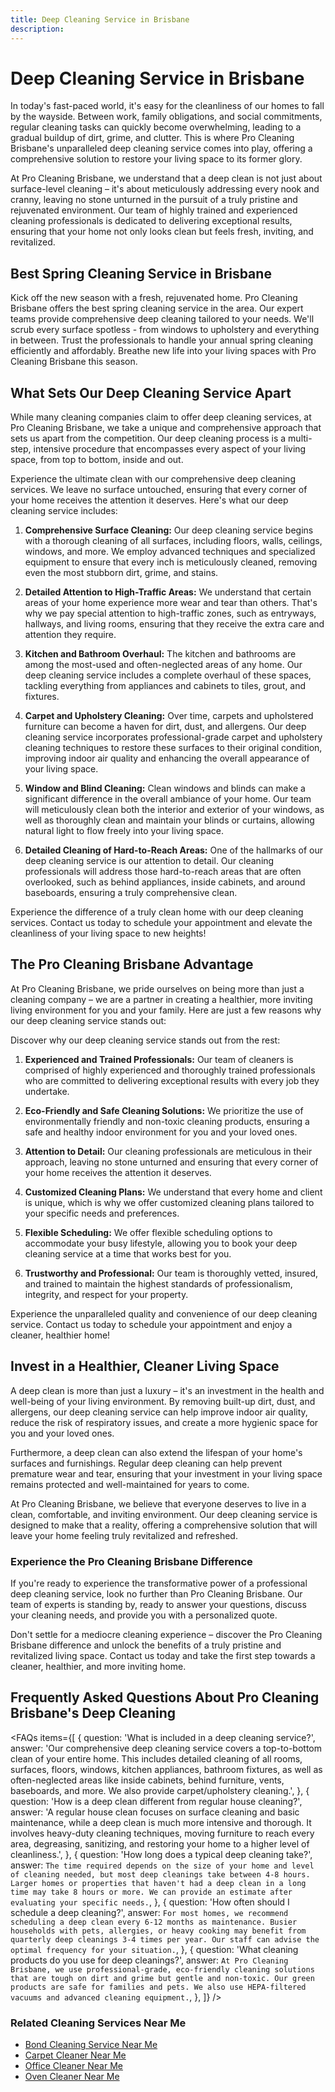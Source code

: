 ```yaml
---
title: Deep Cleaning Service in Brisbane
description:
---
```



# Deep Cleaning Service in Brisbane

In today's fast-paced world, it's easy for the cleanliness of our homes to fall by the wayside. Between work, family obligations, and social commitments, regular cleaning tasks can quickly become overwhelming, leading to a gradual buildup of dirt, grime, and clutter. This is where Pro Cleaning Brisbane's unparalleled deep cleaning service comes into play, offering a comprehensive solution to restore your living space to its former glory.

At Pro Cleaning Brisbane, we understand that a deep clean is not just about surface-level cleaning – it's about meticulously addressing every nook and cranny, leaving no stone unturned in the pursuit of a truly pristine and rejuvenated environment. Our team of highly trained and experienced cleaning professionals is dedicated to delivering exceptional results, ensuring that your home not only looks clean but feels fresh, inviting, and revitalized.

## Best Spring Cleaning Service in Brisbane

Kick off the new season with a fresh, rejuvenated home. Pro Cleaning Brisbane offers the best spring cleaning service in the area. Our expert teams provide comprehensive deep cleaning tailored to your needs. We'll scrub every surface spotless - from windows to upholstery and everything in between. Trust the professionals to handle your annual spring cleaning efficiently and affordably. Breathe new life into your living spaces with Pro Cleaning Brisbane this season.

## What Sets Our Deep Cleaning Service Apart

While many cleaning companies claim to offer deep cleaning services, at Pro Cleaning Brisbane, we take a unique and comprehensive approach that sets us apart from the competition. Our deep cleaning process is a multi-step, intensive procedure that encompasses every aspect of your living space, from top to bottom, inside and out.

Experience the ultimate clean with our comprehensive deep cleaning services. We leave no surface untouched, ensuring that every corner of your home receives the attention it deserves. Here's what our deep cleaning service includes:

1. **Comprehensive Surface Cleaning:** Our deep cleaning service begins with a thorough cleaning of all surfaces, including floors, walls, ceilings, windows, and more. We employ advanced techniques and specialized equipment to ensure that every inch is meticulously cleaned, removing even the most stubborn dirt, grime, and stains.

2. **Detailed Attention to High-Traffic Areas:** We understand that certain areas of your home experience more wear and tear than others. That's why we pay special attention to high-traffic zones, such as entryways, hallways, and living rooms, ensuring that they receive the extra care and attention they require.

3. **Kitchen and Bathroom Overhaul:** The kitchen and bathrooms are among the most-used and often-neglected areas of any home. Our deep cleaning service includes a complete overhaul of these spaces, tackling everything from appliances and cabinets to tiles, grout, and fixtures.

4. **Carpet and Upholstery Cleaning:** Over time, carpets and upholstered furniture can become a haven for dirt, dust, and allergens. Our deep cleaning service incorporates professional-grade carpet and upholstery cleaning techniques to restore these surfaces to their original condition, improving indoor air quality and enhancing the overall appearance of your living space.

5. **Window and Blind Cleaning:** Clean windows and blinds can make a significant difference in the overall ambiance of your home. Our team will meticulously clean both the interior and exterior of your windows, as well as thoroughly clean and maintain your blinds or curtains, allowing natural light to flow freely into your living space.

6. **Detailed Cleaning of Hard-to-Reach Areas:** One of the hallmarks of our deep cleaning service is our attention to detail. Our cleaning professionals will address those hard-to-reach areas that are often overlooked, such as behind appliances, inside cabinets, and around baseboards, ensuring a truly comprehensive clean.

Experience the difference of a truly clean home with our deep cleaning services. Contact us today to schedule your appointment and elevate the cleanliness of your living space to new heights!

## The Pro Cleaning Brisbane Advantage

At Pro Cleaning Brisbane, we pride ourselves on being more than just a cleaning company – we are a partner in creating a healthier, more inviting living environment for you and your family. Here are just a few reasons why our deep cleaning service stands out:

Discover why our deep cleaning service stands out from the rest:

1. **Experienced and Trained Professionals:** Our team of cleaners is comprised of highly experienced and thoroughly trained professionals who are committed to delivering exceptional results with every job they undertake.

2. **Eco-Friendly and Safe Cleaning Solutions:** We prioritize the use of environmentally friendly and non-toxic cleaning products, ensuring a safe and healthy indoor environment for you and your loved ones.

3. **Attention to Detail:** Our cleaning professionals are meticulous in their approach, leaving no stone unturned and ensuring that every corner of your home receives the attention it deserves.

4. **Customized Cleaning Plans:** We understand that every home and client is unique, which is why we offer customized cleaning plans tailored to your specific needs and preferences.

5. **Flexible Scheduling:** We offer flexible scheduling options to accommodate your busy lifestyle, allowing you to book your deep cleaning service at a time that works best for you.

6. **Trustworthy and Professional:** Our team is thoroughly vetted, insured, and trained to maintain the highest standards of professionalism, integrity, and respect for your property.

Experience the unparalleled quality and convenience of our deep cleaning service. Contact us today to schedule your appointment and enjoy a cleaner, healthier home!

## Invest in a Healthier, Cleaner Living Space

A deep clean is more than just a luxury – it's an investment in the health and well-being of your living environment. By removing built-up dirt, dust, and allergens, our deep cleaning service can help improve indoor air quality, reduce the risk of respiratory issues, and create a more hygienic space for you and your loved ones.

Furthermore, a deep clean can also extend the lifespan of your home's surfaces and furnishings. Regular deep cleaning can help prevent premature wear and tear, ensuring that your investment in your living space remains protected and well-maintained for years to come.

At Pro Cleaning Brisbane, we believe that everyone deserves to live in a clean, comfortable, and inviting environment. Our deep cleaning service is designed to make that a reality, offering a comprehensive solution that will leave your home feeling truly revitalized and refreshed.

### Experience the Pro Cleaning Brisbane Difference

If you're ready to experience the transformative power of a professional deep cleaning service, look no further than Pro Cleaning Brisbane. Our team of experts is standing by, ready to answer your questions, discuss your cleaning needs, and provide you with a personalized quote.

Don't settle for a mediocre cleaning experience – discover the Pro Cleaning Brisbane difference and unlock the benefits of a truly pristine and revitalized living space. Contact us today and take the first step towards a cleaner, healthier, and more inviting home.

## Frequently Asked Questions About Pro Cleaning Brisbane's Deep Cleaning

<FAQs
    items={[
        {
            question: 'What is included in a deep cleaning service?',
            answer: 'Our comprehensive deep cleaning service covers a top-to-bottom clean of your entire home. This includes detailed cleaning of all rooms, surfaces, floors, windows, kitchen appliances, bathroom fixtures, as well as often-neglected areas like inside cabinets, behind furniture, vents, baseboards, and more. We also provide carpet/upholstery cleaning.',
        },
        {
            question:
                'How is a deep clean different from regular house cleaning?',
            answer: 'A regular house clean focuses on surface cleaning and basic maintenance, while a deep clean is much more intensive and thorough. It involves heavy-duty cleaning techniques, moving furniture to reach every area, degreasing, sanitizing, and restoring your home to a higher level of cleanliness.',
        },
        {
            question: 'How long does a typical deep cleaning take?',
            answer: `The time required depends on the size of your home and level of cleaning needed, but most deep cleanings take between 4-8 hours. Larger homes or properties that haven't had a deep clean in a long time may take 8 hours or more. We can provide an estimate after evaluating your specific needs.`,
        },
        {
            question: 'How often should I schedule a deep cleaning?',
            answer: `For most homes, we recommend scheduling a deep clean every 6-12 months as maintenance. Busier households with pets, allergies, or heavy cooking may benefit from quarterly deep cleanings 3-4 times per year. Our staff can advise the optimal frequency for your situation.`,
        },
        {
            question: 'What cleaning products do you use for deep cleanings?',
            answer: `At Pro Cleaning Brisbane, we use professional-grade, eco-friendly cleaning solutions that are tough on dirt and grime but gentle and non-toxic. Our green products are safe for families and pets. We also use HEPA-filtered vacuums and advanced cleaning equipment.`,
        },
    ]}
/>

### Related Cleaning Services Near Me

-   [Bond Cleaning Service Near Me](https://procleaningbrisbane.com.au)
-   [Carpet Cleaner Near Me](https://procleaningbrisbane.com.au/carpet-cleaning-perth)
-   [Office Cleaner Near Me](https://procleaningbrisbane.com.au/office-cleaning-perth)
-   [Oven Cleaner Near Me](https://procleaningbrisbane.com.au/oven-cleaning-perth)

